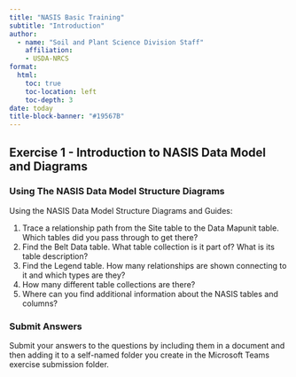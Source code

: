 ```yaml
---
title: "NASIS Basic Training"
subtitle: "Introduction"
author:
  - name: "Soil and Plant Science Division Staff"
    affiliation:
    - USDA-NRCS
format:
  html:
    toc: true
    toc-location: left
    toc-depth: 3
date: today
title-block-banner: "#19567B"
---
```

## Exercise 1 - Introduction to NASIS Data Model and Diagrams

### Using The NASIS Data Model Structure Diagrams

Using the NASIS Data Model Structure Diagrams and Guides:

1. Trace a relationship path from the Site table to the Data Mapunit table. Which tables did you pass through to get there?
2. Find the Belt Data table. What table collection is it part of? What is its table description?
3. Find the Legend table. How many relationships are shown connecting to it and which types are they?
4. How many different table collections are there?
5. Where can you find additional information about the NASIS tables and columns?

### Submit Answers

Submit your answers to the questions by including them in a document and then adding it to a self-named folder you create in the Microsoft Teams exercise submission folder.